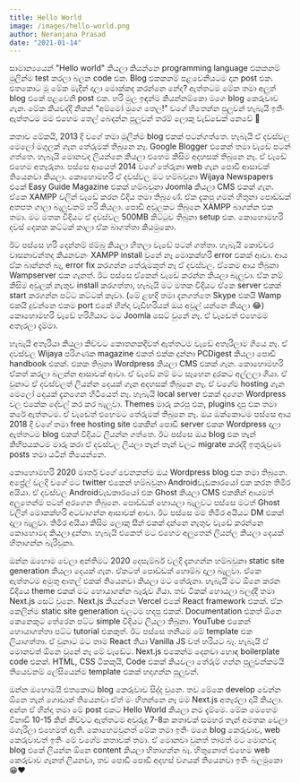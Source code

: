 ```yaml
---
title: Hello World
image: /images/hello-world.png
author: Neranjana Prasad
date: "2021-01-14"
---
```

සාමාන්‍යයෙන් "Hello world" කියලා කි⁣යන්නෙ programming language එකකනම් මුලින්ම test කරලා බලන code ⁣එක. Blog එකකනම් පළවෙනියටම දාන post එක. එතකොට මූ මේක මැදින් දාලා මොක්කද කරන්නෙ නේද? ඇත්තටම මේක තමා අලුත් blog එකේ පළවෙනි post එක. හරි මුල ඉඳන්ම කියන්නම්කො මගෙ blog කෙරුවාව ගැන. මේක කියවද්දි නිකන් "අම්මෝ මුගෙ තෙල!" වගේ හිතෙන්න පුලුවන් හැබැයි ඉතිං ඇත්තටම මම එහෙම තෙල් බෙදන්න පුලුවන් තරම් ලොකු වැඩ්ඩෙක් නෙවේ 🙂

කතාව මේකයි, 2013 දි වගේ තමා මුලින්ම blog එකක් පටන්ගත්තෙ. හැබැයි ඒ දවස්වල මෙලෝ මගුලක් ගැන තේරුමක් ති⁣බුනෙ නෑ. Google Blogger එකෙන් තමා වැඩේ පටන් ගත්තෙ. හැබැයි මොනවද ලියන්නෙ කියලා එහෙම කිසිම අදහසක් තිබුනෙ නෑ. ඒ වැඩේ එහෙම අතෑරුනා. පස්සෙ ආයෙත් 2014 වගේ තේරුනා web ගැන පොඩි ආසාවක් තියෙනවා කියලා. කොහොමහරි ඒ දවස්වල මට හම්බවුනා Wijaya Newspapers එකේ Easy Guide Magazine එකක් හම්බවුනා Joomla කියලා CMS එකක් ගැන. ඒකෙ XAMPP වලින් වැඩේ කරන විදිය තමා තිබුණේ. ⁣ඒක දැකපු ගමන් හිතුනා පොඩ්ඩක් අතපත ගාලා බැලුවනම් හරි කියලා.⁣ පොඩි අවුලකට තිබුනෙ XAMPP බාගන්න එක තමා. මට මතක විදියට ඒ දවස්වල 500MB කිට්ටුව තිබුනා setup එක. කොහොමහරි දවස් දෙකක කට්ටක් කාලා ඒක බාගත්තා කියමුකො.

ඊට පස්සෙ හරි දෙන්නම් ජම්බු කියලා හිතලා වැඩේ පටන් ගත්තා. හැබැයි කොච්චර වාසනාවන්තද කියනවනං XAMPP install වුනේ නෑ මොකක්හරි error එකක් ආවා. ආය ඒක බාන්නත් බෑ, error fix කරගන්න තේරුමකුත් නෑ ඒ දවස්වල. ඒකෙම ආය තිබුනා Wampserver එක ගැනත්. ඊට පස්සෙ ඒකෙන් වැඩේ කරන්න කියලා බැලුවා. ඒක නම් කිසිම අවුලක් නැතුව install කරගත්තා, හැබැයි මට මතක විදියට ඒකෙ server එකක් start කරගන්න පට්ට කට්ටක් කෑවා. (මේ ළඟදි තමා දැනගත්තෙ Skype එකයි Wamp එකයි දුවන්නෙ එකම port එකේ හින්දා වැඩිහරියක් ඔය අවුල් යන්නෙ කියලා 😂) කොහොමහරි වැඩේ හරිගියාට මට Joomla සෙට් වුනේ නෑ. ඒ වැඩෙත් එහෙමම අතෑරලා දැම්මා.

හැබැයි අතෑරියා කියලා කිව්වට කොතනකදිවත් ඇත්තටම වැඩේ අතෑරිලාම ගියෙ නෑ. ඒ දවස්වල Wijaya පරිගණක magazine එකත් එක්ක දුන්නා PCDigest කියලා පොඩි handbook එකක්. එකක තිබුනා Wordpress කියලා CMS එකක් ගැන. කොහොමහරි ඒකත් කරලා බලන්න ආසාවක් ආවා. ඒ වැඩේ නම් මට සෑහෙන දුරකට අල්ලලා ගියා. ඒ වුනාට ඒ දවස්වලත් ලියන්න දෙයක් ගැන අදහසක් තිබුනෙ නෑ. ඒ වගේම hosting ගැන මෙලෝ දෙයක් දැනගෙන හිටියෙත් නෑ. හැබැයි local server එකක් දාගෙන Wordpress වල එකේක දේවල් කර කර බැලුවා. Themes මාරු කරපු එක, plugins දාපු එක තමා කරේ ඇත්තටම. ඒ වැඩෙත් එහෙමට තේරුමක් තිබුනෙ නෑ. ඔය ඔක්කොටම පස්සෙ ආය 2018 දි වගේ තමා free hosting site එකකින් පොඩි server එකක Wordpress දාලා ඇත්තටම blog එකක් විදියට ලියන්න ගත්තෙ. ඊට පස්සෙ ඔය blog එක තැන් කිහිපයකටම මාරු කරා ඒ දවස්වල ලියලා තැන් තැන් වලට migrate කරද්දි ඉතුරුවුණ posts තමා යටින් තියෙන්නෙ.

කොහොමහරි 2020 මාර්තු වගේ වෙනකන්ම ඔය Wordpress blog එක තමා තිබුනෙ. අප්‍රේල් වලදි වගේ මට twitter එකෙන් හම්බවුනා Androidවැඩකාරයෝ එක කරන තිමිර අයියා. ඒ දවස්වල Androidවැඩකාරයෝ එක Ghost කියලා CMS එකකින් ආයමත් අලුතෙන්ම පටන් අරගෙන තිබුනෙ. පොඩ්ඩක් හොයලා බැලුවට පස්සෙ මටත් Ghost වලින් මොකක්හරි අටවාගන්න ආසාවක් ආවා. ඊට පස්සෙ මම තිමිර අයියට ⁣DM එකක් දාලා ⁣බැලුවා. ⁣තිමිර අයියා කිසිම ලොකු සීන් එකක් දාන්නෙ නැතුව වැ⁣ඩේ කරන්නෙ කොහොමද කියලා දුන්නා. හැබැයි එකෙත් මට එහෙම අලුතෙන් ලියන්ල කියලා දෙයක් හිතාගන්න බැරිවුනා.

ඔන්⁣න ඔහොම වෙලා අන්තිමට 2020 දෙසැම්බර් වලදි දැනගන්න හම්බවුනා static site generation කියලා දෙයක් ගැන. ඒකටත් පොඩ්ඩක් හොම්බ දාලා බැලුවා. ඒකෙ ඇත්තටම අමුතු ආතල් එකක් තියෙනවා කියලා මට තේරුනා. හැබැයි මට ඕනෙ කරන විදියෙ theme එකක් මට හොයාගන්න බැරුව ගියා. තව ටිකක් හොයලා බලද්දි තමා Next.js සෙට් වුනෙ. Next.js කියන්නෙ Vercel එකේ React framework එකක්. ඒක කෙලින්ම static site generation වලටම හදපු එකක්. Documentation එකත් ඕනෙ කෙනෙකුට තේරෙන පට්ට simple විදියට ලියලා තිබුනා. YouTube එකෙන් හොයාගත්තා පට්ට tutorial එකකුත්. ඊට පස්සෙ තනියම මේ template එක ලියාගත්තා. ඒ වුනාට මට තාම React තියා Vanilla JS වත් හරියට බෑ. හැබැයි ඒ මොනවත් ඕනෙ වුනේ නෑ මේ වැඩේට. Next.js එකෙන්ම දෙනවා හොඳ boilerplate code එකක්. HTML, CSS ටිකකුයි, Code එකක් කියවලා තේරුම් ගන්න පුලුවන්කමයි තියෙවනම් ලේසියෙන්ම template එකක් හදාගන්න පුලුවන්.

ඔන්න ඔහොමයි එතකොට blog කෙරුවාව සිද්ද වුනෙ. තව මේකෙ develop වෙන්න ඕනෙ තැන් ගොඩාක් තියෙනවා ඒත් මං හිතන්නෙ නෑ මම Next.js අතෑරලා දායි කියලා. අන්න ඒ හින්දා තමා මේ post එකට Hello World කියලා නම දැම්මෙ. මේක මෙහෙම විනාඩි 10-15 කින් කිව්වට ඇත්තටම අවුරුදු 7-8ක කතාවක් සමහර තැන් අමතක වෙලා මගෑරිලා එහෙමත් ඇති. කොහෙමවුනත් මේක තමා ඉතිං මගෙ blog කෙරුවාව, web කෙරුවාවත් ඉතිං මේ වගේම කතාවක් තමා. ඒ මොනවා වුනත් තාමත් මට මොනවද blog එකේ ලියන්න ඕනෙ content කියලා හිතාගන්න බෑ. හිතුනොත් එහෙම web කෙරුවාව ගැනත් ලියනවා, තව පොඩි පොඩි අදහස් වගයක් තියෙනවා ඉතිං බලමුකො 😁❤️
